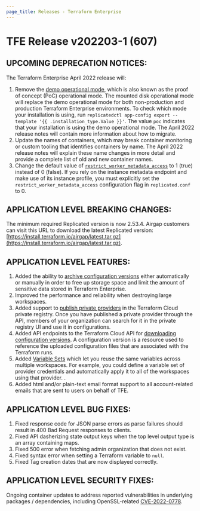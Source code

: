 ```yaml
---
page_title: Releases - Terraform Enterprise
---
```


# TFE Release v202203-1 (607)

## UPCOMING DEPRECATION NOTICES:

The Terraform Enterprise April 2022 release will:

1. Remove the [demo operational mode](https://www.terraform.io/enterprise/before-installing#operational-mode-decision), which is also known as the proof of concept (PoC) operational mode. The mounted disk operational mode will replace the demo operational mode for both non-production and production Terraform Enterprise environments. To check which mode your installation is using, run `replicatedctl app-config export --template '{{ .installation_type.Value }}'`. The value `poc` indicates that your installation is using the demo operational mode. The April 2022 release notes will contain more information about how to migrate.
1. Update the names of containers, which may break container monitoring or custom tooling that identifies containers by name. The April 2022 release notes will explain these name changes in more detail and provide a complete list of old and new container names.
1. Change the default value of [`restrict_worker_metadata_access`](https://www.terraform.io/enterprise/install/automated/automating-the-installer#restrict_worker_metadata_access) to 1 (true) instead of 0 (false). If you rely on the instance metadata endpoint and make use of its instance profile, you must explicitly set the `restrict_worker_metadata_access` configuration flag in `replicated.conf` to 0.

## APPLICATION LEVEL BREAKING CHANGES:

The minimum required Replicated version is now 2.53.4. Airgap customers can visit this URL to download the latest Replicated version: [https://install.terraform.io/airgap/latest.tar.gz](https://install.terraform.io/airgap/latest.tar.gz).

## APPLICATION LEVEL FEATURES:

1. Added the ability to [archive configuration versions](https://www.terraform.io/cloud-docs/workspaces/configurations#archiving-configuration-versions) either automatically or manually in order to free up storage space and limit the amount of sensitive data stored in Terraform Enterprise.
1. Improved the performance and reliability when destroying large workspaces.
1. Added support to [publish private providers](/cloud-docs/registry/publish-providers) in the Terraform Cloud private registry. Once you have published a private provider through the API, members of your organization can search for it in the private registry UI and use it in configurations.
1. Added API endpoints to the Terraform Cloud API for [downloading configuration versions](https://www.terraform.io/cloud-docs/api-docs/configuration-versions#download-configuration-files). A configuration version is a resource used to reference the uploaded configuration files that are associated with the Terraform runs.
1. Added [Variable Sets](https://www.terraform.io/cloud-docs/api-docs/variable-sets) which let you reuse the same variables across multiple workspaces. For example, you could define a variable set of provider credentials and automatically apply it to all of the workspaces using that provider. .
1. Added html and/or plain-text email format support to all account-related emails that are sent to users on behalf of TFE.

## APPLICATION LEVEL BUG FIXES:

1. Fixed response code for JSON parse errors as parse failures should result in 400 Bad Request responses to clients.
1. Fixed API dasherizing state output keys when the top level output type is an array containing maps.
1. Fixed 500 error when fetching admin organization that does not exist.
1. Fixed syntax error when setting a Terraform variable to `null`.
1. Fixed Tag creation dates that are now displayed correctly.

## APPLICATION LEVEL SECURITY FIXES:

Ongoing container updates to address reported vulnerabilities in underlying packages / dependencies, including OpenSSL-related [CVE-2022-0778](https://nvd.nist.gov/vuln/detail/CVE-2022-0778).
